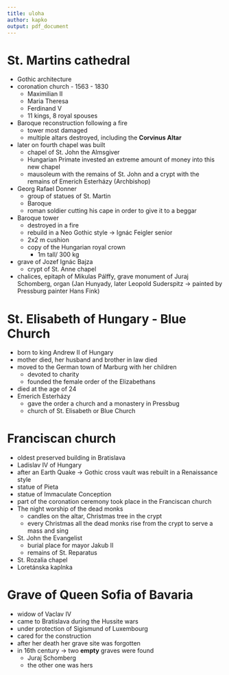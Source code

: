 ```yaml
---
title: uloha
author: kapko
output: pdf_document
---
```


# St. Martins cathedral
- Gothic architecture
- coronation church - 1563 - 1830
    - Maximilian II
    - Maria Theresa
    - Ferdinand V
    - 11 kings, 8 royal spouses
- Baroque reconstruction following a fire
    - tower most damaged
    - multiple altars destroyed, including the **Corvinus Altar**
- later on fourth chapel was built
    - chapel of St. John the Almsgiver
    - Hungarian Primate invested an extreme amount of money into this new chapel
    - mausoleum with the remains of St. John and a crypt with the remains of Emerich Esterházy (Archbishop)
- Georg Rafael Donner
    - group of statues of St. Martin
    - Baroque
    - roman soldier cutting his cape in order to give it to a beggar 
- Baroque tower
    - destroyed in a fire
    - rebuild in a Neo Gothic style -> Ignác Feigler senior
    - 2x2 m cushion
	- copy of the Hungarian royal crown
	  - 1m tall/ 300 kg
- grave of Jozef Ignác Bajza
    - crypt of St. Anne chapel
- chalices, epitaph of Mikulas Pálffy, grave monument of Juraj Schomberg, organ (Jan Hunyady, later Leopold Suderspitz -> painted by Pressburg painter Hans Fink)

# St. Elisabeth of Hungary - Blue Church
- born to king Andrew II of Hungary
- mother died, her husband and brother in law died
- moved to the German town of Marburg with her children
    - devoted to charity
    - founded the female order of the Elizabethans
- died at the age of 24
- Emerich Esterházy
    - gave the order a church and a monastery in Pressbug
    - church of St. Elisabeth or Blue Church

# Franciscan church
- oldest preserved building in Bratislava
- Ladislav IV of Hungary 
- after an Earth Quake -> Gothic cross vault was rebuilt in a Renaissance style 
- statue of Pieta
- statue of Immaculate Conception
- part of the coronation ceremony took place in the Franciscan church
- The night worship of the dead monks
    - candles on the altar, Christmas tree in the crypt
    - every Christmas all the dead monks rise from the crypt to serve a mass and sing
- St. John the Evangelist 
    - burial place for mayor Jakub II
    - remains of St. Reparatus
- St. Rozalia chapel
- Loretánska kaplnka

# Grave of Queen Sofia of Bavaria
- widow of Vaclav IV
- came to Bratislava during the Hussite wars
- under protection of Sigismund of Luxembourg
- cared for the construction 
- after her death her grave site was forgotten
- in 16th century -> two **empty** graves were found
    - Juraj Schomberg
    - the other one was hers

